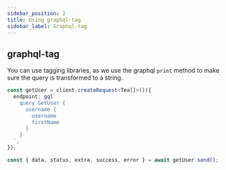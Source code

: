 ```yaml
---
sidebar_position: 2
title: Using graphql-tag
sidebar_label: Graphql-tag
---
```


## graphql-tag

You can use tagging libraries, as we use the graphql `print` method to make sure the query is transformed to a string.

```ts
const getUser = client.createRequest<Tea[]>()({
  endpoint: gql`
    query GetUser {
      username {
        username
        firstName
      }
    }
  `,
});

const { data, status, extra, success, error } = await getUser.send();
```
